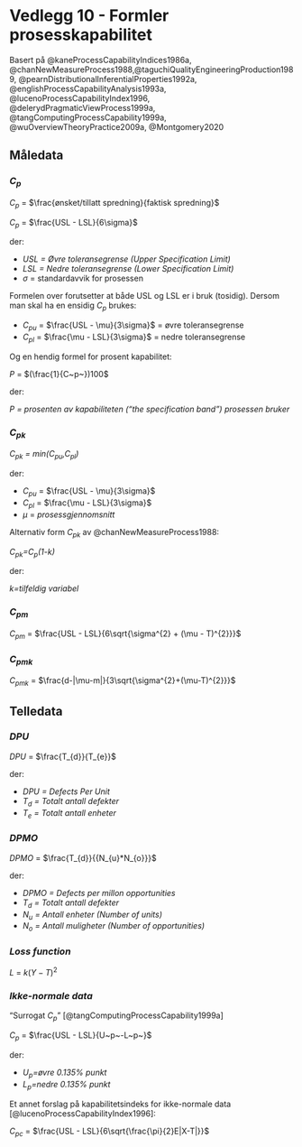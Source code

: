 # Vedlegg 10 - Formler prosesskapabilitet {.unnumbered}

Basert på @kaneProcessCapabilityIndices1986a, @chanNewMeasureProcess1988,@taguchiQualityEngineeringProduction1989, @pearnDistributionalInferentialProperties1992a, @englishProcessCapabilityAnalysis1993a, @lucenoProcessCapabilityIndex1996, @delerydPragmaticViewProcess1999a, @tangComputingProcessCapability1999a, @wuOverviewTheoryPractice2009a, @Montgomery2020

## Måledata {.unnumbered}

### *C~p~* {.unnumbered}

*C~p~* = $\frac{ønsket/tillatt spredning}{faktisk spredning}$

*C~p~* = $\frac{USL - LSL}{6\sigma}$

der:

- *USL = Øvre toleransegrense (Upper Specification Limit)*
- *LSL = Nedre toleransegrense (Lower Specification Limit)*
- $\sigma$ = standardavvik for prosessen

Formelen over forutsetter at både USL og LSL er i bruk (tosidig). Dersom man skal ha en ensidig *C~p~* brukes:

- *C~pu~* = $\frac{USL - \mu}{3\sigma}$ = øvre toleransegrense
- *C~pl~* = $\frac{\mu - LSL}{3\sigma}$ = nedre toleransegrense


Og en hendig formel for prosent kapabilitet:

*P* = $(\frac{1}{C~p~})100$

der:

*P = prosenten av kapabiliteten ("the specification band") prosessen bruker*

### *C~pk~* {.unnumbered}

*C~pk~ = min(C~pu~,C~pl~)*

der:

- *C~pu~* = $\frac{USL - \mu}{3\sigma}$
- *C~pl~* = $\frac{\mu - LSL}{3\sigma}$
- $\mu$ = *prosessgjennomsnitt*

Alternativ form *C~pk~* av @chanNewMeasureProcess1988:

*C~pk~=C~p~(1-k)*

der:

*k=tilfeldig variabel*

### *C~pm~* {.unnumbered}

*C~pm~* = $\frac{USL - LSL}{6\sqrt{\sigma^{2} + (\mu - T)^{2}}}$

### *C~pmk~* {.unnumbered}

*C~pmk~* = $\frac{d-|\mu-m|}{3\sqrt{\sigma^{2}+(\mu-T)^{2}}}$

## Telledata {.unnumbered}

### *DPU* {.unnumbered}

*DPU* = $\frac{T_{d}}{T_{e}}$

der:

- *DPU = Defects Per Unit*
- *T~d~ = Totalt antall defekter*
- *T~e~ = Totalt antall enheter*

### *DPMO* {.unnumbered}

*DPMO* = $\frac{T_{d}}{{N_{u}*N_{o}}}$

der:

- *DPMO = Defects per millon opportunities*
- *T~d~ = Totalt antall defekter*
- *N~u~ = Antall enheter (Number of units)*
- *N~o~ = Antall muligheter (Number of opportunities)*


### *Loss function* {.unnumbered}

*L* = $k(Y-T)^{2}$

### *Ikke-normale data* {.unnumbered}

"Surrogat *C~p~*" [@tangComputingProcessCapability1999a]

*C~p~* = $\frac{USL - LSL}{U~p~-L~p~}$

der:

- *U~p~=øvre 0.135% punkt*
- *L~p~=nedre 0.135% punkt*

Et annet forslag på kapabilitetsindeks for ikke-normale data [@lucenoProcessCapabilityIndex1996]:

*C~pc~* = $\frac{USL - LSL}{6\sqrt{\frac{\pi}{2}E|X-T|}}$